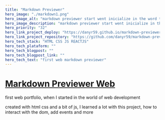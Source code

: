 ```yaml
---
title: "Markdown Previewer"
hero_image: "./markdown1.png"
hero_image_alt: "markdown previewer start went inicialize in the word the development Web"
hero_image_description: "markdown previewer start went inicialize in the word the development Web"
hero_priority: "32"
hero_link_project_deploy: "https://danyr59.github.io/markdown-previewer/"
hero_link_project_repository: "https://github.com/danyr59/markdown-previewer"
hero_tech_stack: "HTML CSS JS REACTJS"
hero_tech_plataform: ""
hero_tech_blogpost: ""
hero_tech_blogpost_link: ""
hero_tech_text: "first web markdown previewer"
---
```


# [Markdown Previewer Web](https://danyr59.github.io/markdown-previewer "markdown") 

first web portfolio, when I started in the world of web development

created with html css and a bit of js, I learned a lot with this project, how to interact with the dom, add events and more
